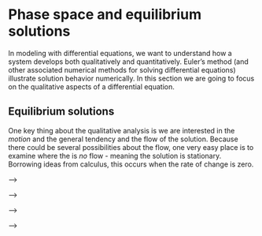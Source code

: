 # Phase space and equilibrium solutions

In modeling with differential equations, we want to understand how a system develops both qualitatively and quantitatively.  Euler's method (and other associated numerical methods for solving differential equations) illustrate solution behavior numerically.  In this section we are going to focus on the qualitative aspects of a differential equation.

## Equilibrium solutions
One key thing about the qualitative analysis is we are interested in the *motion* and the general tendency and the flow of the solution.  Because there could be several possibilities about the flow, one very easy place is to examine where the is _no_ flow - meaning the solution is stationary.  Borrowing ideas from calculus, this occurs when the rate of change is zero.  

<!-- ```{example} -->
<!-- What are the equilibrium solutions to $\displaystyle \frac{dy}{dt}=- y$? -->
<!-- ``` -->

<!-- For this example we know that when the rate of change is zero, this means that $\displaystyle \frac{dy}{dt} = 0$, or when $0 = -y$. So $y=0$ is the equilibrium solution. This example does have a general solution is when $y(t)=Ce^{-t}$, where $C$ is an arbitrary constant.  Figure \@ref(fig:exponential) plots different solution curves, with the equilibrium solution shown as a horizontal line: -->

<!-- ```{r exponential, echo=FALSE,fig.width=4,fig.height=3,fig.pos='H'} -->
<!--  t<- seq(0,5,length.out = 50) -->
<!-- data.frame(time=t,s1=exp(-t),s2=2*exp(-t),s3=-1*exp(-t),s4=-2*exp(-t)) %>% -->
<!--   gather(key=constant,value=soln,-time) %>% -->
<!--   ggplot() + -->
<!--   geom_line(aes(x=time,y=soln,color=constant),size=2) + -->
<!--   labs(x = "t",y = "y") + -->
<!--    geom_hline(aes(yintercept=0),linetype='dashed') + -->
<!--   scale_color_discrete(labels=c("C = 1", "C = 2","C = -1","C = -2"), -->
<!--                       name="Solution curves") -->


<!-- ``` -->


<!-- Notice how all solutions tend to $y=0$ as $t$ increases, no matter if the initial condition is positive or negative.  -->

<!-- ```{example} -->
<!-- What are the equilibrium solutions to $\displaystyle \frac{dN}{dt} = N \cdot(1-N)$? -->
<!-- ``` -->

<!-- In this case the equilibrium solutions occur when $N \cdot(1-N) = 0$, or when $N=0$ or $N=1$.  -->
<!-- &nbsp; -->

<!-- Given that the generic solution to this differential equation is $$ \displaystyle N(t)= \frac{N_0}{N_0 +(1-N_0) e^{-t}}.$$ Figure \@ref(fig:logistic_soln) displays several different solution curves. -->


<!-- ```{r logistic_soln, echo=FALSE,fig.width=4,fig.height=3,fig.pos='H'} -->
<!--  t<- seq(0,5,length.out = 50) -->
<!-- data.frame(time=t,s1=2/(2+(1-2)*exp(-t)),s2=1.5/(1.5+(1-1.5)*exp(-t)),s3=0.5/(0.5+(1-0.5)*exp(-t)),s4=0.25/(0.25+(1-0.25)*exp(-t)),s5=0.1/(0.1+(1-0.1)*exp(-t))) %>% -->
<!--   gather(key=constant,value=soln,-time) %>% -->
<!--   ggplot() + -->
<!--   geom_line(aes(x=time,y=soln,color=constant),size=2) + -->
<!--   labs(x = "t",y = "N") + -->
<!--   geom_hline(aes(yintercept=0),linetype='dashed')+ -->
<!--   geom_hline(aes(yintercept=1),linetype='dashed') + -->
<!--   scale_color_discrete(labels=c("C = 2", "C = 1.5","C = 0.5","C = 0.25","C = 0.1"), -->
<!--                       name="Solution curves") -->

<!-- ``` -->

<!-- &nbsp; -->

<!-- As with the previous figure, notice how all the solutions tend towards $N=1$, but even solutions that start close to $N=0$ seem to move away from this equilibrium solution.  This brings us to understanding classifying the *stability* of the equilibrium solutions. -->

<!-- ## Stability of equilibrium solutions -->

<!-- While it is one thing to determine where the equilibrium solutions are, we are also interested in classifying the **stability** of the equilibrium solutions.  To do this investigate the behavior of the differential around the equilibrium solutions, using facts from calculus: -->

<!-- - If $\displaystyle \frac{dy}{dt}<0$, the function is decreasing. -->
<!-- - If $\displaystyle \frac{dy}{dt}>0$, the function is increasing. -->


<!-- We say that the solution $y=0$ is a _stable_ equilibrium solution in this case. -->


<!-- Let's apply this logic to our differential equation $\displaystyle \frac{dy}{dt}=- y$.  We know that if $y=3$, $\displaystyle \frac{dy}{dt}=- 3 <0$, so we say the function is *decreasing* to $y=0$.  If  $y=-2$, $\displaystyle \frac{dy}{dt}=- (-2) = 2 >0$, so we say the function is *increasing* to $y=0$.  This can be represented neatly in the following figure, which is a phase line diagram: -->


<!-- ```{r,echo=FALSE,fig.width=4,fig.height=3,fig.pos='H'} -->
<!-- eq_soln<-data.frame(x=c(0),y=c(0),label="y = 0") -->
<!-- data.frame(point=c(-2,3),label=c("y' > 0","y' < 0"),tendency=c("y increasing","y decreasing")) %>% -->
<!-- ggplot() + -->
<!--     geom_text(aes(point,0.5, label = label)) + -->
<!--    geom_text(aes(point,-.5, label = tendency)) + -->
<!--   geom_text(data=eq_soln,aes(x=x,y=-1.2,label=label)) + -->
<!--     geom_hline(yintercept = 0) + -->
<!--     geom_segment(data=eq_soln,aes(x=x,xend=x,y=-1,yend=1)) + -->
<!--   geom_point(data=eq_soln,aes(x=x,y=0),size=3,color='red') + -->
<!--     coord_cartesian(xlim = c(-5, 5),ylim=c(-4,4)) + -->
<!--     labs(x = NULL, -->
<!--          y = NULL) + -->
<!--   theme_void()  -->
<!--   # theme(axis.line.x = element_blank(), -->
<!--   #        axis.ticks = element_blank(), -->
<!--   #        axis.text = element_blank()) -->



<!-- ``` -->

<!-- Because the solution is *increasing* to $y=0$ when $y <0$, and *decreasing* to $y=0$ when $y >0$, we say that the equilibrium solution is **stable**, which is also confirmed by the solutions we plotted above. -->

<!-- ```{example} -->
<!-- Classify the stability of the equilibrium solutions to $\displaystyle \frac{dy}{dt} = k \cdot y$, where $k$ is a parameter. -->
<!-- ``` -->
<!-- In this case the equilibrium solution is still $y=0$.  We will need to consider two different cases for the stability depending on the value of $k$ ($k>0$, $k<0$, and $k=0$): -->

<!-- - When $k>0$, the phase line will be similar to the one above. -->
<!-- - When $k=0$ the phase line will be: -->

<!-- ```{r,echo=FALSE,fig.width=4,fig.height=3} -->
<!-- eq_soln<-data.frame(x=c(0),y=c(0),label="y = 0") -->
<!-- data.frame(point=c(-2,3),label=c("y' < 0","y' > 0"),tendency=c("y decreasing","y increasing")) %>% -->
<!-- ggplot() + -->
<!--     geom_text(aes(point,0.5, label = label)) + -->
<!--    geom_text(aes(point,-.5, label = tendency)) + -->
<!--   geom_text(data=eq_soln,aes(x=x,y=-1.2,label=label)) + -->
<!--     geom_hline(yintercept = 0) + -->
<!--     geom_segment(data=eq_soln,aes(x=x,xend=x,y=-1,yend=1)) + -->
<!--   geom_point(data=eq_soln,aes(x=x,y=0),size=3,color='red') + -->
<!--     coord_cartesian(xlim = c(-5, 5),ylim=c(-4,4)) + -->
<!--     labs(x = NULL, -->
<!--          y = NULL) + -->
<!--   theme_void()  -->
<!--   # theme(axis.line.x = element_blank(), -->
<!--   #        axis.ticks = element_blank(), -->
<!--   #        axis.text = element_blank()) -->



<!-- ``` -->

<!-- So in this scenario, the equilibrium solution is *unstable*, as all solutions flow away from the equilibrium. -->

<!-- ```{r, echo=FALSE,fig.width=4,fig.height=3} -->
<!--  t<- seq(0,2,length.out = 50) -->
<!-- data.frame(time=t,s1=exp(t),s2=2*exp(t),s3=-1*exp(t),s4=-2*exp(t)) %>% -->
<!--   gather(key=constant,value=soln,-time) %>% -->
<!--   ggplot() + -->
<!--   geom_line(aes(x=time,y=soln,color=constant),size=2) + -->
<!--   labs(x = "t",y = "y") + -->
<!--    geom_hline(aes(yintercept=0),linetype='dashed') + -->
<!--   scale_color_discrete(labels=c("C = 1", "C = 2","C = -1","C = -2"), -->
<!--                       name="Solution curves") -->


<!-- ``` -->

<!-- - Finally when $k=0$ we have the differential equation $\displaystyle \frac{dy}{dt}=0$, which has $y=C$ as a general solution.  For this special case the equilibrium solution is neither stable or unstable.  (By all intents and purposes this is a different differential equation than $\displaystyle \frac{dy}{dt}=k\cdot y$; something peculiar is going on here - which we come back to when discuss bifurcations.) -->

<!-- &nbsp; -->

<!-- Let's investigate our other differential equation $\displaystyle \frac{dN}{dt} = N \cdot(1-N)$.  This differential equation has equilbrium solutions when $N(1-N)=0$, or $N=0$ or $N=1$.  We evaluate the stability of the solutions in the following table: -->

<!-- **Test point** | **Sign of $N'$**  | **Tendency of solution** -->
<!-- -------------| ------------- | ------------- -->
<!--     $N=-1$ | Negative | Decreasing -->
<!--     $N=0$ |  Zero | Equilibrium solution  -->
<!--     $N=0.5$ | Positive | Increasing -->
<!--     $N=1$ |  Zero | Equilibrium solution -->
<!--     $N=2$ |  Negative | Decreasing -->

<!-- Notice how the points that were selected in the first column are either the the _left_ or the _right_ of the equilbrium solution.  We can also represent the information in the table using a phase line diagram, but in this case we need to include _two_ equilibrium solutions: -->

<!-- ```{r,echo=FALSE,fig.width=4,fig.height=3,fig.pos='H'} -->
<!-- eq_soln<-data.frame(x=c(0,1),y=c(0,1),label=c("N = 0","N = 1")) -->
<!-- data.frame(point=c(-0.5,0.5,1.5),label=c("N' < 0","N' > 0","N' < 0"),tendency=c("N decreasing","N increasing","N decreasing")) %>% -->
<!-- ggplot() + -->
<!--     geom_text(aes(point,0.5, label = label)) + -->
<!--    geom_text(aes(point,-.5, label = tendency)) + -->
<!--   geom_text(data=eq_soln,aes(x=x,y=-1.2,label=label)) + -->
<!--     geom_hline(yintercept = 0) + -->
<!--     geom_segment(data=eq_soln,aes(x=x,xend=x,y=-1,yend=1)) + -->
<!--   geom_point(data=eq_soln,aes(x=x,y=0),size=3,color='red') + -->
<!--     coord_cartesian(xlim = c(-1.5, 2),ylim=c(-4,4)) + -->
<!--     labs(x = NULL, -->
<!--          y = NULL) + -->
<!--   theme_void()  -->
<!--   # theme(axis.line.x = element_blank(), -->
<!--   #        axis.ticks = element_blank(), -->
<!--   #        axis.text = element_blank()) -->



<!-- ``` -->

<!-- Notice how the table and the phase line diagram confirms that $N$ is moving _away_ from $N=0$ (either decreasing when $ N$ is less than 0 and increasing when $N$ is greater than 0) and moving _towards_ $N=1$ (either increasing when $N$ is between 0 and 1 and decreasing when $N$ is greater than one. -->

<!-- &nbsp; -->
<!-- These results suggest that equilibrium solution at $N=0$ to be *unstable* and at $N=1$ to be *stable*. -->

<!-- Other than writing the words in the phase line diagram, we also use arrows to signify increasing or decreasing in the solutions. -->


<!-- ### Connection to local linearization. -->

<!-- Notice how when constructing the phase line diagram we relied on the behavior of solutions *around* the equilibrium solution to classify the stability.  As an alternative we can also use the equilibrium solution itself. -->

<!-- To do this we are going to consider the general differential equation $\displaystyle \frac{dy}{dt}=f(y)$.  We are going to assume that we have an equilibrium solution at $y=y_{*}$.   -->

<!-- We are going to borrow local linearization (which we say when working on Euler's method) and construct a locally linear approximation to $L(y)$ to $f(y)$ at $y=y_{*}$: -->

<!-- $$L(y) = f(y_{*}) + f'(y_{*}) \cdot (y-y_{*})  $$ -->
<!-- We will use $L(y)$ as an approximation to $f(y)$. There are two key things here. First, because we have an equilibrium solution, $f(y_{*}) =0$.  The other key thing is that if we define the variable $P = y-y_{*}$, then the differential equation translates to -->

<!-- $$ \frac{dP}{dt} = f'(y_{*}) \cdot P $$ -->

<!-- Does this differential equation look familiar - it should!  This is similar to the example where we classified the stability of $\displaystyle \frac{dy}{dt} = k \cdot y$ -- cool!  So let's use what we learned above to classify the stability: -->


<!-- - If $f'(y_{*})’>0$ at an equilibrium solution, the equilibrium solution $y=y_{*}$ will be _unstable_. -->
<!-- - If $f'(y_{*}) <0$ at an equilibrium solution, the equilibrium solution $y=y_{*}$ will be _stable_. -->
<!-- - If $f'(y_{*}) = 0$, we cannot conclude anything about the stability of $y=y_{*}$. -->

<!-- ```{example} -->
<!-- Apply local linearization to classify the stability of the equilibrium solutions of $\displaystyle \frac{dN}{dt} = N \cdot(1-N)$ -->
<!-- ``` -->

<!-- ```{solution} -->
<!-- The locally linear approximation is $L(N) = 1-2N$.  We have $L(0)=1>0$, so $N=0$ is unstable.  Similarly $L(1)=-1$, so $N=1$ is stable. -->
<!-- ``` -->







<!-- \newpage -->

<!-- ## Exercises -->

<!-- ```{exercise} -->
<!-- What are the equilibrium solutions to the following differential equations? -->
<!-- \begin{enumerate} -->
<!-- \item $\displaystyle \frac{dS}{dt} = 0.3 \cdot(10-S)$ -->
<!-- \item $\displaystyle \frac{dP}{dt} = P \cdot(P-1)(P-2)$ -->
<!-- \end{enumerate} -->

<!-- After identifying the equilibrium solutions construct a phase line for each of the differential equations and classify the stability of the equilibrium solutions using the derivative stability test. -->
<!-- ``` -->
<!-- &nbsp; -->
<!-- ```{exercise}  -->
<!-- Can a solution curve cross an equilibrium solution of a differential equation? -->
<!-- ``` -->
<!-- &nbsp; -->
<!-- <!-- Thornley and Johnson --> -->
<!-- ```{exercise} -->
<!-- The Chanter equation of growth is the following: -->
<!--   \begin{equation} -->
<!-- \frac{dW}{dt} = \mu \cdot W(B-W)e^{-Dt}, -->
<!-- \end{equation} -->

<!-- with $\mu$, $B$, and $D$ are variables.  What are the equilibrium solutions to this model?  What happens to the rate of growth ($W'$) as $t$ grows large?  Why would this be a more realistic model of growth than the saturating model ($\displaystyle  \frac{dW}{dt} = \mu \cdot W(B-W)$)? -->
<!-- ``` -->

<!-- &nbsp; -->
<!-- ```{exercise} -->
<!-- Red blood cells are formed from stem cells in the bone marrow.  The red blood cell density $r$ satisfies an equation of the form -->

<!-- \begin{equation} -->
<!-- \frac{dr}{dt} = \frac{br}{1+r^{n}} - c r, -->
<!-- \end{equation} -->

<!-- where $n>1$ and $b>1$ and $c>0$.  Find all the equilibrium solutions to this differential equation. -->
<!-- ``` -->
<!-- &nbsp; -->
<!-- For all of the following problems: -->

<!-- \begin{enumerate} -->
<!-- \item Determine the equilibrium solutions for this differential equation. -->
<!-- \item Construct a phase line for this differential equation and classify the stability of the equilibrium solutions using the derivative stability test. -->
<!-- \end{enumerate} -->


<!-- &nbsp; -->
<!-- <!-- LW exercise 5, pg 36 --> -->

<!-- ```{exercise} -->
<!-- The immigration rate of bird species (species per time) from a mainland to an offshore island is $I_{m} \cdot (1-S/P)$, where $I_{m}$ is the maximum immigration rate, $P$ is the size of the source pool of species on the mainland, and $S$ is the number of species already occupying the island.  Further, the extinction rate is $E \cdot S / P$, where $E$ is the maximum extinction rate.  The growth rate of the number of species on the island is the immigration rate minus the extinction rate, given by the following differential equation: -->

<!-- $$ \frac{dS}{dt} = I_{m} \left(1-\frac{S}{P} \right) - \frac{ES}{P}. $$ -->
<!-- ``` -->
<!-- &nbsp; -->

<!-- ```{exercise} -->
<!-- A colony of bacteria growing in a nutrient-rich medium deplete the nutrient as they grow. As a result, the nutrient concentration $x(t)$ is steadily decreasing.  The equation describing this decrease is the following: -->
<!-- $$ \displaystyle \frac{dx}{dt} = - \mu \frac{x (\xi- x)}{\kappa + x}, $$ -->

<!-- where $\mu$, $\kappa$, and $\xi$ are all parameters greater than zero. -->

<!-- ``` -->
<!-- &nbsp; -->
<!--  <!-- Van den Berg page 19 --> -->
<!-- ```{exercise} -->
<!-- Organisms that live in a saline environment biochemically maintain the amount of salt in their blood stream.  An equation that represents the level of $S$ in the blood is the following: -->

<!-- $$ \frac{dS}{dt} = I + p \cdot (W - S) $$ -->

<!-- Where the parameter $I$ represents the active uptake of salt, $p$ is the permeability of the skin, and $W$ is the salinity in the water. -->




<!-- ``` -->
<!-- &nbsp; -->
<!-- <!-- Based off LW pg 4 --> -->
<!-- ```{exercise} -->
<!-- A cell with radius $r$ assimilates nutrients at a rate proportional to its surface area, but uses nutrients proportional to its volume, according to the following differentiatl equation: -->
<!--   $$ \frac{dr}{dt} = k_{1} 4 \pi r^{2} - k_{2} \frac{4}{3} \pi r^{3}. $$  -->
<!-- ``` -->
<!-- &nbsp; -->

<!-- ```{exercise} -->
<!-- A population grows according to the equation $\displaystyle \frac{dP}{dt} = \frac{aP}{1+abP} - dP$, where $a$, $b$ and $d$ are parameters. -->

<!-- ``` -->
